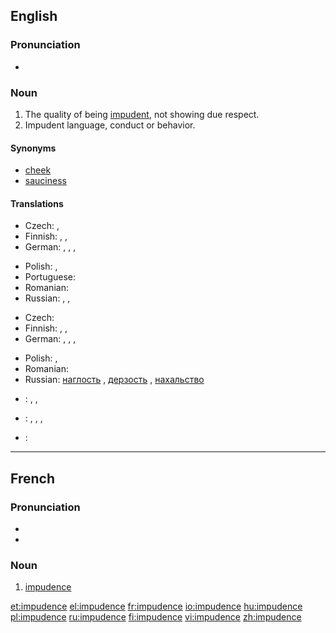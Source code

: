 ==English==

===Pronunciation===
* {{audio-IPA|en-us-impudent.ogg|/ˈɪmpyədəns/ (US)}}

===Noun===
{{en-noun|-}}

# The quality of being [[impudent]], not showing due respect.
# Impudent language, conduct or behavior.

====Synonyms====
* [[cheek]]
* [[sauciness]]

====Translations====
{{trans-top|quality of being impudent}}
* Czech: {{t-|cs|drzost|f}},  {{t-|cs|nestydatost|f}}
* Finnish: {{t-|fi|röyhkeys}}, {{t|fi|häpeämättömyys}}, {{t|fi|julkeus}}
* German: {{t-|de|Flegelei|f}}, {{t+|de|Frechheit|f}}, {{t-|de|Unverschämtheit|f}}, {{t-|de|Vermessenheit|f}}
{{trans-mid}}
* Polish: {{t-|pl|bezczelność|f}}, {{t-|pl|zuchwalstwo|n}}
* Portuguese: {{t|pt|imprudência|f}}
* Romanian: {{t-|ro|obrăznicie|f}}
* Russian: {{t+|ru|наглость|f|sc=Cyrl}}, {{t+|ru|дерзость|f|sc=Cyrl}}, {{t+|ru|нахальство|n|sc=Cyrl}}
{{trans-bottom}}

{{trans-top|impudent language, conduct or behavior}}
* Czech: {{t-|cs|drzost|f}}
* Finnish: {{t-|fi|röyhkeys}}, {{t|fi|häpeämättömyys}}, {{t|fi|julkeus}}
* German: {{t-|de|Flegelei|f}}, {{t+|de|Frechheit|f}}, {{t-|de|Unverschämtheit|f}}, {{t-|de|Vermessenheit|f}}
{{trans-mid}}
* Polish: {{t-|pl|bezczelność|f}}, {{t-|pl|zuchwalstwo|n}}
* Romanian: {{t-|ro|obrăznicie|f}}
* Russian: [[наглость]] {{f}}, [[дерзость]] {{f}}, [[нахальство]] {{n}}
{{trans-bottom}}

{{checktrans-top}}
* {{ttbc|Chinese}}: {{t-|cmn|厚脸皮|sc=Hani}}, {{t-|cmn|厚颜|sc=Hani}}, {{t-|cmn|无耻|sc=Hani}}
* {{ttbc|Estonian}}: {{t|et|lugupidamatus}}, {{t|et|ninakus}}, {{t|et|häbematus}}, {{t|et|jultumus}}
* {{ttbc|French}}: {{t+|fr|impudence|f}}
{{trans-bottom}}

----

==French==

===Pronunciation===
* {{IPA|/ɛ̃.py.dɑ̃s/|lang=fr}}
* {{homophones|impudences}}

===Noun===
{{fr-noun|f}}

# [[#English|impudence]]

[[et:impudence]]
[[el:impudence]]
[[fr:impudence]]
[[io:impudence]]
[[hu:impudence]]
[[pl:impudence]]
[[ru:impudence]]
[[fi:impudence]]
[[vi:impudence]]
[[zh:impudence]]